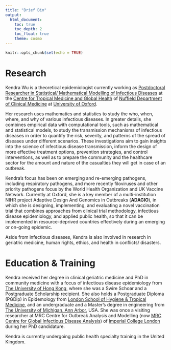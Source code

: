 ```yaml
---
title: "Brief Bio"
output: 
  html_document:
    toc: true
    toc_depth: 2
    toc_float: true
    theme: cosmo
---
```


```r
knitr::opts_chunk$set(echo = TRUE)
```

# Research
Kendra Wu is a theoretical epidemiologist currently working as [Postdoctoral Researcher in Statistical/ Mathematical Modelling of Infectious Diseases](https://ergo.tghn.org/contact/kendra-wu) at the [Centre for Tropical Medicine and Global Health](https://www.tropicalmedicine.ox.ac.uk) of [Nuffield Department of Clinical Medicine](https://www.ndm.ox.ac.uk) at [University of Oxford](http://www.ox.ac.uk). 

Her research uses mathematics and statistics to study the who, when, where, and why of various infectious diseases. In greater details, she combines empirical data with computational tools, such as mathematical and statistical models, to study the transmission mechanisms of infectious diseases in order to quantify the risk, severity, and patterns of the spread of diseases under different scenarios. These investigations aim to gain insights into the science of infectious disease transmission, inform the design of more effective treatment options, prevention strategies, and control interventions, as well as to prepare the community and the healthcare sector for the amount and nature of the casualties they will get in case of an outbreak. 

Kendra's focus has been on emerging and re-emerging pathogens, including respiratory pathogens, and more recently filoviruses and other priority pathogens focus by the World Health Organization and UK Vaccine Network. Currently at Oxford, she is a key member of a multi-institution NIHR project Adaptive Design And Genomics in Outbreaks (**ADAGIO**), in which she is designing, implementing, and evaluating a novel vaccination trial that combines approaches from clinical trial methodology, infectious disease epidemiology, and applied public health, so that it can be implemented in resource-deprived countries effectively during an emerging or on-going epidemic. 

Aside from infectious diseases, Kendra is also involved in research in geriatric medicine, human rights, ethics, and health in conflicts/ disasters.

# Education \& Training
Kendra received her degree in clinical geriatric medicine and PhD in community medicine with a focus of infectious disease epidemiology from [The University of Hong Kong](http://www.hku.hk), where she was a Swire Schoar and a Postgraduate Scholarship recipient. She also holds a Postgraduate Diploma (PGDip) in Epidemology from [London School of Hygiene \& Tropical Medicine](https://www.lshtm.ac.uk), and an undergraduate and a Master's degree in engineering from [The University of Michigan, Ann Arbor](http://umich.edu), USA. She was once a visiting researcher at MRC Centre for Outbreak Analysis and Modelling (now [MRC Centre for Global Infectious Disease Analysis](https://www.imperial.ac.uk/mrc-outbreaks)) of [Imperial College London](http://www.imperial.ac.uk) during her PhD candidature. 

Kendra is currently undergoing public health specialty training in the United Kingdom.